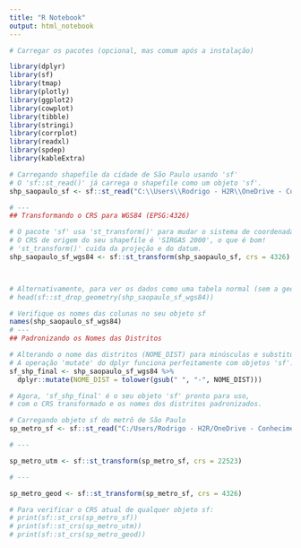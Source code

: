 ```yaml
---
title: "R Notebook"
output: html_notebook
---
```




```r

# Carregar os pacotes (opcional, mas comum após a instalação)

library(dplyr)
library(sf)
library(tmap)
library(plotly)
library(ggplot2)
library(cowplot)
library(tibble)
library(stringi)
library(corrplot)
library(readxl)
library(spdep)
library(kableExtra)
```
```r
# Carregando shapefile da cidade de São Paulo usando 'sf'
# O 'sf::st_read()' já carrega o shapefile como um objeto 'sf'.
shp_saopaulo_sf <- sf::st_read("C:\\Users\\Rodrigo - H2R\\OneDrive - Conhecimento e Ação em Marketing Ltda\\Documentos\\testes\\analise_imovel\\dados\\Bairros_Distritos_CidadeSP\\LAYER_DISTRITO\\DEINFO_DISTRITO.shp")

# ---
## Transformando o CRS para WGS84 (EPSG:4326)

# O pacote 'sf' usa 'st_transform()' para mudar o sistema de coordenadas.
# O CRS de origem do seu shapefile é 'SIRGAS 2000', o que é bom!
# 'st_transform()' cuida da projeção e do datum.
shp_saopaulo_sf_wgs84 <- sf::st_transform(shp_saopaulo_sf, crs = 4326)



# Alternativamente, para ver os dados como uma tabela normal (sem a geometria)
# head(sf::st_drop_geometry(shp_saopaulo_sf_wgs84))

# Verifique os nomes das colunas no seu objeto sf
names(shp_saopaulo_sf_wgs84)
# ---
## Padronizando os Nomes das Distritos

# Alterando o nome das distritos (NOME_DIST) para minúsculas e substituindo espaços por hífens.
# A operação 'mutate' do dplyr funciona perfeitamente com objetos 'sf'.
sf_shp_final <- shp_saopaulo_sf_wgs84 %>%
  dplyr::mutate(NOME_DIST = tolower(gsub(" ", "-", NOME_DIST)))

# Agora, 'sf_shp_final' é o seu objeto 'sf' pronto para uso,
# com o CRS transformado e os nomes dos distritos padronizados.
```

```r
# Carregando objeto sf do metrô de São Paulo
sp_metro_sf <- sf::st_read("C:/Users/Rodrigo - H2R/OneDrive - Conhecimento e Ação em Marketing Ltda/Documentos/testes/analise_imovel/dados/estacao_metro.gpkg")

# ---

sp_metro_utm <- sf::st_transform(sp_metro_sf, crs = 22523)

# ---

sp_metro_geod <- sf::st_transform(sp_metro_sf, crs = 4326)

# Para verificar o CRS atual de qualquer objeto sf:
# print(sf::st_crs(sp_metro_sf))
# print(sf::st_crs(sp_metro_utm))
# print(sf::st_crs(sp_metro_geod))
```



